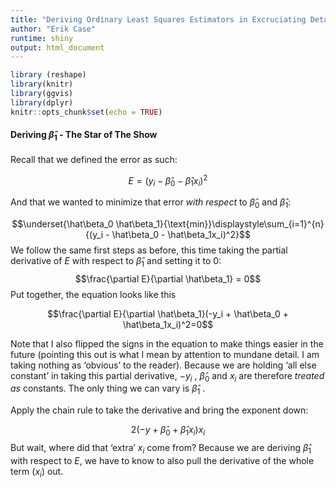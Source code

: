 ---
title: "Deriving Ordinary Least Squares Estimators in Excruciating Detail (Part II)"
author: "Erik Case"
runtime: shiny
output: html_document
---

```{r setup, include=FALSE}
library (reshape)
library(knitr)
library(ggvis)
library(dplyr)
knitr::opts_chunk$set(echo = TRUE)
```

####  Deriving $\hat\beta_1$ - The Star of The Show



Recall that we defined the error as such:

$$E = {(y_i - \hat\beta_0 - \hat\beta_1x_i)^2}$$ 

And that we wanted to minimize that error *with respect* to $\hat\beta_0$ and $\hat\beta_1$:

$$\underset{\hat\beta_0 \hat\beta_1}{\text{min}}\displaystyle\sum_{i=1}^{n}{(y_i - \hat\beta_0 - \hat\beta_1x_i)^2}$$
We follow the same first steps as before, this time taking the partial derivative of $E$ with respect to $\hat\beta_1$ and setting it to 0:
$$\frac{\partial E}{\partial \hat\beta_1} = 0$$
Put together, the equation looks like this 

$$\frac{\partial E}{\partial \hat\beta_1}(-y_i + \hat\beta_0  +  \hat\beta_1x_i)^2=0$$

Note that I also flipped the signs in the equation to make things easier in the future (pointing this out is what I mean by attention to mundane detail. I am taking nothing as 'obvious' to the reader). Because we are holding 'all else constant' in taking this partial derivative, $-y_i$ , $\hat\beta_0$ and $x_i$ are therefore *treated as* constants. The only thing we can vary is $\hat\beta_1$ . 

Apply the chain rule to take the derivative and bring the exponent down:

$$2(-y + \hat\beta_0  +  \hat\beta_1x_i)x_i$$
But wait, where did that 'extra' $x_i$ come from? Because we are deriving $\hat\beta_1$ with respect to $E$, we have to know to also pull the derivative of the whole term ($x_i$) out.                                                                                                                                                                                                                                

